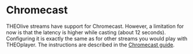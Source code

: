# Chromecast

THEOlive streams have support for Chromecast. However, a limitation for now is that the latency is higher while
casting (about 12 seconds). Configuring it is exactly the same as for other streams you would play with THEOplayer.
The instructions are described in the [Chromecast guide](/theoplayer/how-to-guides/cast/chromecast/enable-chromecast-on-the-sender/).
